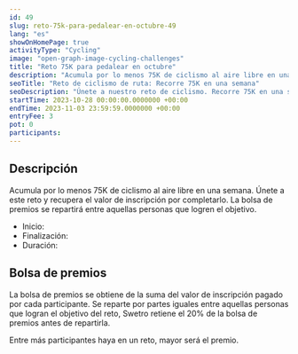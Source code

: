 ```yaml
---
id: 49
slug: reto-75k-para-pedalear-en-octubre-49
lang: "es"
showOnHomePage: true
activityType: "Cycling"
image: "open-graph-image-cycling-challenges"
title: "Reto 75K para pedalear en octubre"
description: "Acumula por lo menos 75K de ciclismo al aire libre en una semana. Únete a este reto y recupera el valor de inscripción por completarlo. La bolsa de premios se repartirá entre aquellas personas que logren el objetivo."
seoTitle: "Reto de ciclismo de ruta: Recorre 75K en una semana"
seoDescription: "Únete a nuestro reto de ciclismo. Recorre 75K en una semana, del 28 de octubre al 3 de noviembre. Perfecto para ciclistas principiantes. ¡Regístrate ahora!"
startTime: 2023-10-28 00:00:00.0000000 +00:00
endTime: 2023-11-03 23:59:59.0000000 +00:00
entryFee: 3
pot: 0
participants:
---
```



## Descripción

Acumula por lo menos 75K de ciclismo al aire libre en una semana. Únete a este reto y recupera el valor de inscripción por completarlo. La bolsa de premios se repartirá entre aquellas personas que logren el objetivo.

- Inicio: <ChallengeDate date={frontmatter.startTime} lang={frontmatter.lang} showTime="true" client:load />
- Finalización: <ChallengeDate date={frontmatter.endTime} lang={frontmatter.lang} showTime="true" client:load />
- Duración: <ChallengeDuration startTime={frontmatter.startTime} endTime={frontmatter.endTime} lang={frontmatter.lang} client:load />

## Bolsa de premios

La bolsa de premios se obtiene de la suma del valor de inscripción pagado por cada participante. Se reparte por partes iguales entre aquellas personas que logran el objetivo del reto, Swetro retiene el 20% de la bolsa de premios antes de repartirla.

Entre más participantes haya en un reto, mayor será el premio.
